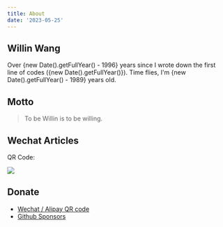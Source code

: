 ```yaml
---
title: About
date: '2023-05-25'
---
```


## Willin Wang

Over {new Date().getFullYear() - 1996} years since I wrote down the first line of codes ({new Date().getFullYear()}).
Time flies, I'm <span className='badge badge-primary badge-outline'>{new Date().getFullYear() - 1989}</span> years old.

## Motto

> To be Willin is to be willing.

## Wechat Articles

QR Code:

![](/images/qr.png)

## Donate

<Donate lang='en' />

- [Wechat / Alipay QR code](/images/donate.png)
- [Github Sponsors](https://github.com/sponsors/willin)
